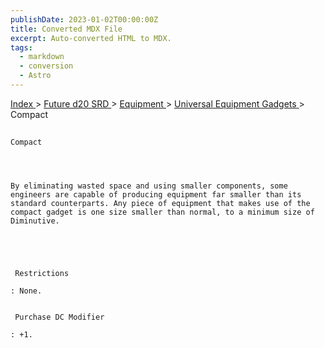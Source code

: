 ```yaml
---
publishDate: 2023-01-02T00:00:00Z
title: Converted MDX File
excerpt: Auto-converted HTML to MDX.
tags:
  - markdown
  - conversion
  - Astro
---
```


[
Index
](-index) >
[
Future d20 SRD
](future-d20-srd-index) >
[
Equipment
](future-d20-srd-equipment-index) >
[
Universal Equipment Gadgets
](future-d20-srd-equipment-gadgets-universal-equipment-index) > Compact

##

    Compact




    By eliminating wasted space and using smaller components, some engineers are capable of producing equipment far smaller than its standard counterparts. Any piece of equipment that makes use of the compact gadget is one size smaller than normal, to a minimum size of Diminutive.





     Restrictions

    : None.


     Purchase DC Modifier

    : +1.
